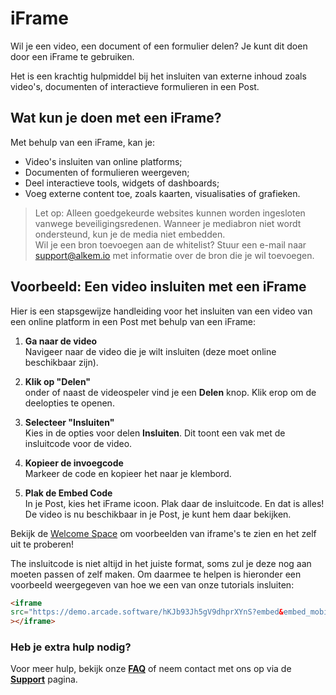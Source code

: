 # iFrame

Wil je een video, een document of een formulier delen? Je kunt dit doen door een iFrame te gebruiken.

Het is een krachtig hulpmiddel bij het insluiten van externe inhoud zoals video's, documenten of interactieve formulieren in een Post.

## Wat kun je doen met een iFrame?

Met behulp van een iFrame, kan je:

- Video's insluiten van online platforms;
- Documenten of formulieren weergeven;
- Deel interactieve tools, widgets of dashboards;
- Voeg externe content toe, zoals kaarten, visualisaties of grafieken.

> Let op: Alleen goedgekeurde websites kunnen worden ingesloten vanwege beveiligingsredenen. 
> Wanneer je mediabron niet wordt ondersteund, kun je de media niet embedden. \
> Wil je een bron toevoegen aan de whitelist? 
> Stuur een e-mail naar support@alkem.io met informatie over de bron die je wil toevoegen.

## Voorbeeld: Een video insluiten met een iFrame

Hier is een stapsgewijze handleiding voor het insluiten van een video van een online platform in een Post met behulp van een iFrame:

1. **Ga naar de video**\
   Navigeer naar de video die je wilt insluiten (deze moet online beschikbaar zijn).

2. **Klik op "Delen"**\
   onder of naast de videospeler vind je een **Delen** knop. Klik erop om de deelopties te openen.

3. **Selecteer "Insluiten"**\
   Kies in de opties voor delen **Insluiten**. Dit toont een vak met de insluitcode voor de video.

4. **Kopieer de invoegcode**\
   Markeer de code en kopieer het naar je klembord.

5. **Plak de Embed Code**\
   In je Post, kies het iFrame icoon. Plak daar de insluitcode. En dat is alles! De video is nu beschikbaar in je Post, je kunt hem daar bekijken.

Bekijk de [Welcome Space](https://alkem.io/welcome-space/challenges/collaborationtools-3751/collaboration/wanttoshowmediafromanothe) om voorbeelden van iframe's te zien en het zelf uit te proberen!

The insluitcode is niet altijd in het juiste format, soms zul je deze nog aan moeten passen of zelf maken.
Om daarmee te helpen is hieronder een voorbeeld weergegeven van hoe we een van onze tutorials insluiten:

```html
<iframe 
src="https://demo.arcade.software/hKJb93Jh5gV9dhprXYnS?embed&embed_mobile=tab&embed_desktop=inli…" 
></iframe>
```

### Heb je extra hulp nodig?

Voor meer hulp, bekijk onze **[FAQ](/faq)** of neem contact met ons op via de **[Support](/support)** pagina.
